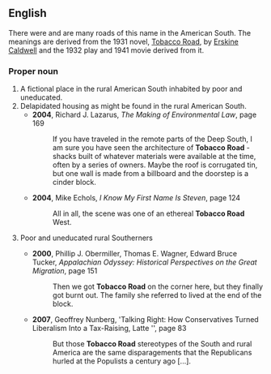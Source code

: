 ==English==
There were and are many roads of this name in the American South. The meanings are derived from the 1931 novel, [[w:Tobacco Road (novel)|Tobacco Road]], by [[w:Erskine Caldwell|Erskine Caldwell]] and the 1932 play and 1941 movie derived from it.
===Proper noun===
{{en-proper noun|sg=[[Tobacco]] [[Road]]}}
# A fictional place in the rural American South inhabited by poor and uneducated.
# Delapidated housing as might be found in the rural American South.
#*'''2004''', Richard J. Lazarus, ''The Making of Environmental Law'', page 169
#*: If you have traveled in the remote parts of the Deep South, I am sure you have seen the architecture of '''Tobacco Road''' - shacks built of whatever materials were available at the time, often by a series of owners. Maybe the roof is corrugated tin, but one wall is made from a billboard and the doorstep is a cinder block.
#*'''2004''', Mike Echols, ''I Know My First Name Is Steven'', page 124
#*:All in all, the scene was one of an ethereal '''Tobacco Road''' West. 
# {{pejorative}} Poor and uneducated rural Southerners
#*'''2000''', Phillip J. Obermiller, Thomas E. Wagner, Edward Bruce Tucker, ''Appalachian Odyssey: Historical Perspectives on the Great Migration'', page 151
#*:Then we got '''Tobacco Road''' on the corner here, but they finally got burnt out. The family she referred to lived at the end of the block.
#*'''2007''', Geoffrey Nunberg, 'Talking Right: How Conservatives Turned Liberalism Into a Tax-Raising, Latte '', page 83
#*:But those '''Tobacco Road''' stereotypes of the South and rural America are the same disparagements that the Republicans hurled at the Populists a century ago [...].